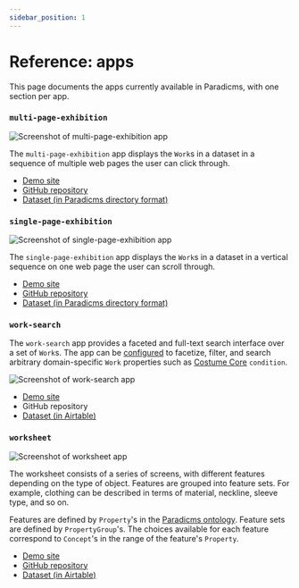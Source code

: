 ```yaml
---
sidebar_position: 1
---
```



# Reference: apps

This page documents the apps currently available in Paradicms, with one section per app.


### `multi-page-exhibition`

![Screenshot of multi-page-exhibition app](multi-page-exhibition.png)

The `multi-page-exhibition` app displays the `Work`s in a dataset in a sequence of multiple web pages the user can click through.

* [Demo site](https://passion.bildungsroman.minorgordon.net)
* [GitHub repository](https://github.com/minorg-Bildungsroman/Passion)
* [Dataset (in Paradicms directory format)](https://github.com/minorg-Bildungsroman/Passion)

### `single-page-exhibition`

![Screenshot of single-page-exhibition app](single-page-exhibition.png)

The `single-page-exhibition` app displays the `Work`s in a dataset in a vertical sequence on one web page the user can scroll through.

* [Demo site](https://thinker-doer.bildungsroman.minorgordon.net)
* [GitHub repository](https://github.com/minorg-Bildungsroman/Thinker-Doer)
* [Dataset (in Paradicms directory format)](https://github.com/minorg-Bildungsroman/Thinker-Doer)

### `work-search`

The `work-search` app provides a faceted and full-text search interface over a set of `Work`s. The app can be [configured](/docs/reference/app-configuration) to facetize, filter, and search arbitrary domain-specific `Work` properties such as [Costume Core](http://www.ardenkirkland.com/costumecore/) `condition`.

![Screenshot of work-search app](work-search.png)

* [Demo site](https://costumecoretemplate.dressdiscover.org/)
* <AirtableGitHubTemplateRepositoryLink>GitHub repository</AirtableGitHubTemplateRepositoryLink>
* [Dataset (in Airtable)](https://airtable.com/shryU3j5IXFxjrdEy)

### `worksheet`

![Screenshot of worksheet app](worksheet.png)

The worksheet consists of a series of screens, with different features depending on the type of object. Features are grouped into feature sets. For example, clothing can be described in terms of material, neckline, sleeve type, and so on.

Features are defined by `Property`'s in the [Paradicms ontology](/docs/reference/ontology). Feature sets are defined by `PropertyGroup`'s. The choices available for each feature correspond to `Concept`'s in the range of the feature's `Property`.

* [Demo site](https://worksheet.dressdiscover.org)
* [GitHub repository](https://github.com/dressdiscover/worksheet)
* [Dataset (in Airtable)](https://airtable.com/appS5bN4hk1aWEzE0/tblvgw66SMo5lDgS4/viwW1AA0vZqFKmiad?blocks=hide)
